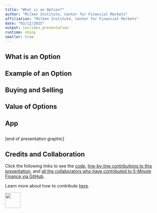 ```yaml
---
title: "What is an Option?"
author: "Milken Institute, Center for Financial Markets"
affiliation: "Milken Institute, Center for Financial Markets"
date: "03/12/2015"
output: ioslides_presentation
runtime: shiny
smaller: true
---
```


## What is an Option



## Example of an Option



## Buying and Selling

 

## Value of Options 



## App


##

[end of presentation graphic]

## Credits and Collaboration

Click the following links to see the [code](https://github.com/FinancialMarkets/5MinuteFinance/blob/master/Options/option_basics/option_basics.Rmd), [line-by-line contributions to this presentation](https://github.com/FinancialMarkets/5MinuteFinance/blame/master/Options/option_basics/option_basics.Rmd), and [all the collaborators who have contributed to 5-Minute Finance via GitHub](https://github.com/FinancialMarkets/5MinuteFinance/graphs/contributors).

Learn more about how to contribute [here](http://www.5minutefinance.org/how-to-contribute).


<div class="MIfooter"><img src="mi.png" style="height:50px;"></div> 
